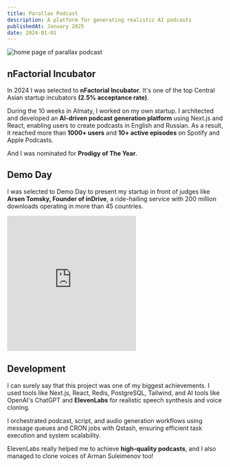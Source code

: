 ```yaml
---
title: Parallax Podcast
description: A platform for generating realistic AI podcasts
publishedAt: January 2025
date: 2024-01-01
---
```



<Image
  alt="home page of parallax podcast"
  src="https://utfs.io/f/oPLsS5Cstz1wkTAZQ1sF7kgGnbUYrtNwLRcip3WA6dxX5zEq"
  className="rounded-md"
  width={1920}
  height={1080}
  priority
/>

## nFactorial Incubator

In 2024 I was selected to **nFactorial Incubator**. It's one of the top Central Asian startup incubators **(2.5% acceptance rate)**.

During the 10 weeks in Almaty, I worked on my own startup.
I architected and developed an **AI-driven podcast generation platform** using Next.js and React, enabling users to create podcasts in English and Russian.
As a result, it reached more than **1000+ users** and **10+ active episodes** on Spotify and Apple Podcasts.

And I was nominated for **Prodigy of The Year**.

## Demo Day

I was selected to Demo Day to present my startup in front of judges like **Arsen Tomsky, Founder of inDrive**, a ride-hailing service with 200 million downloads operating in more than 45 countries.

<iframe
  height="315"
  className="rounded-md mx-auto w-full"
  src="https://www.youtube.com/embed/m3b1Dj3E67g?controls=1&showinfo=0&modestbranding=1&rel=0"
  title="YouTube video player"
  frameborder="0"
  allow="accelerometer; autoplay; clipboard-write; encrypted-media; gyroscope; picture-in-picture; web-share"
  referrerpolicy="strict-origin-when-cross-origin"
  allowfullscreen
></iframe>

## Development

I can surely say that this project was one of my biggest achievements.
I used tools like Next.js, React, Redis, PostgreSQL, Tailwind, and AI tools like OpenAI's ChatGPT and **ElevenLabs** for realistic speech synthesis and voice cloning.

I orchestrated podcast, script, and audio generation workflows using message queues and CRON jobs with Qstash, ensuring efficient task execution and system scalability.

ElevenLabs really helped me to achieve **high-quality podcasts**, and I also managed to clone voices of Arman Suleimenov too!
